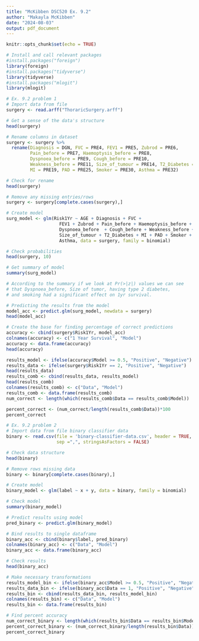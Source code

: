 ```yaml
---
title: "McKibben DSC520 Ex. 9.2"
author: "Makayla McKibben"
date: "2024-08-03"
output: pdf_document
---
```


```r
knitr::opts_chunk$set(echo = TRUE)

# Install and call relevant packages
#install.packages("foreign")
library(foreign)
#install.packages("tidyverse")
library(tidyverse)
#install.packages("mlogit")
library(mlogit)

# Ex. 9.2 problem 1
# Import data from file
surgery <- read.arff("ThoraricSurgery.arff")

# Get a sense of the data's structure
head(surgery)

# Rename columns in dataset
surgery <- surgery %>% 
  rename(Diagnosis = DGN, FVC = PRE4, FEV1 = PRE5, Zubrod = PRE6, 
         Pain_before = PRE7, Haemoptysis_before = PRE8, 
         Dyspnoea_before = PRE9, Cough_before = PRE10, 
         Weakness_before = PRE11, Size_of_tumour = PRE14, T2_Diabetes = PRE17, 
         MI = PRE19, PAD = PRE25, Smoker = PRE30, Asthma = PRE32)

# Check for rename
head(surgery)

# Remove any missing entries/rows
surgery <- surgery[complete.cases(surgery),]

# Create model
surg_model <- glm(Risk1Yr ~ AGE + Diagnosis + FVC + 
                    FEV1 + Zubrod + Pain_before + Haemoptysis_before + 
                    Dyspnoea_before  + Cough_before + Weakness_before + 
                    Size_of_tumour + T2_Diabetes + MI + PAD + Smoker + 
                    Asthma, data = surgery, family = binomial)

# Check probabilities
head(surgery, 10)

# Get summary of model
summary(surg_model)

# According to the summary if we look at Pr(>|z|) values we can see 
# that Dyspnoea_before, Size of tumor, having type 2 diabetes, 
# and smoking had a significant effect on 1yr survival.

# Predicting the results from the model
model_acc <- predict.glm(surg_model, newdata = surgery)
head(model_acc)

# Create the base for finding percentage of correct predictions
accuracy <- cbind(surgery$Risk1Yr, model_acc)
colnames(accuracy) <- c("1 Year Survival", "Model")
accuracy <- data.frame(accuracy)
head(accuracy)

results_model <- ifelse(accuracy$Model >= 0.5, "Positive", "Negative") 
results_data <- ifelse(surgery$Risk1Yr == 2, "Positive", "Negative")
head(results_data)
results_comb <- cbind(results_data, results_model)
head(results_comb)
colnames(results_comb) <- c("Data", "Model")
results_comb <- data.frame(results_comb)
num_correct <- length(which(results_comb$Data == results_comb$Model))

percent_correct <- (num_correct/length(results_comb$Data))*100
percent_correct

# Ex. 9.2 problem 2
# Import data from file binary classifier data
binary <- read.csv(file = 'binary-classifier-data.csv', header = TRUE, 
                   sep =",", stringsAsFactors = FALSE)

# Check data structure
head(binary)

# Remove rows missing data
binary <- binary[complete.cases(binary),]

# Create model
binary_model <- glm(label ~ x + y, data = binary, family = binomial)

# Check model
summary(binary_model)

# Predict results using model
pred_binary <- predict.glm(binary_model)

# Bind results to single dataframe
binary_acc <- cbind(binary$label, pred_binary)
colnames(binary_acc) <- c("Data", "Model")
binary_acc <- data.frame(binary_acc)

# Check results
head(binary_acc)

# Make necessary transformations
results_model_bin <- ifelse(binary_acc$Model >= 0.5, "Positive", "Negative") 
results_data_bin <- ifelse(binary_acc$Data == 1, "Positive", "Negative")
results_bin <- cbind(results_data_bin, results_model_bin)
colnames(results_bin) <- c("Data", "Model")
results_bin <- data.frame(results_bin)

# Find percent accuracy
num_correct_binary <- length(which(results_bin$Data == results_bin$Model))
percent_correct_binary <- (num_correct_binary/length(results_bin$Data))*100
percent_correct_binary
```
